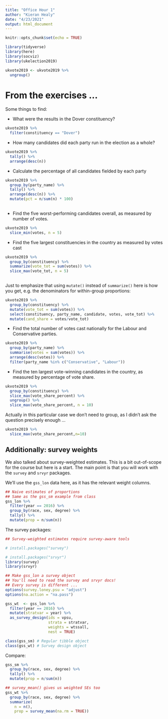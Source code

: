 ```yaml
---
title: "Office Hour 1"
author: "Kieran Healy"
date: "4/23/2021"
output: html_document
---
```


```r
knitr::opts_chunk$set(echo = TRUE)
```

```r

library(tidyverse)
library(here)
library(socviz)
library(ukelection2019)

ukvote2019 <- ukvote2019 %>% 
  ungroup()
```

# From the exercises ...

Some things to find:

- What were the results in the Dover constituency?

```r
ukvote2019 %>% 
  filter(constituency == "Dover")
```

- How many candidates did each party run in the election as a whole?

```r
ukvote2019 %>% 
  tally() %>% 
  arrange(desc(n))
```

- Calculate the percentage of all candidates fielded by each party

```r
ukvote2019 %>% 
  group_by(party_name) %>% 
  tally() %>%
  arrange(desc(n)) %>% 
  mutate(pct = n/sum(n) * 100)
  
```

- Find the five worst-performing candidates overall, as measured by number of votes.

```r
ukvote2019 %>%
  slice_min(votes, n = 5)


```


- Find the five largest constituencies in the country as measured by votes cast

```r
ukvote2019 %>% 
  group_by(constituency) %>% 
  summarize(vote_tot = sum(votes)) %>% 
  slice_max(vote_tot, n = 5)
  
```

Just to emphasize that using `mutate()` instead of `summarize()` here is how you get, e.g. the denominators for within-group proportions:

```r
ukvote2019 %>% 
  group_by(constituency) %>% 
  mutate(vote_tot = sum(votes)) %>% 
  select(constituency, party_name, candidate, votes, vote_tot) %>% 
  mutate(cand_share = votes/vote_tot)
```

- Find the total number of votes cast nationally for the Labour and Conservative parties.

```r
ukvote2019 %>% 
  group_by(party_name) %>% 
  summarise(votes = sum(votes)) %>% 
  arrange(desc(votes)) %>% 
  filter(party_name %in% c("Conservative", "Labour")) 
```

- Find the ten largest vote-winning candidates in the country, as measured by percentage of vote share.

```r
ukvote2019 %>% 
  group_by(constituency) %>% 
  slice_max(vote_share_percent) %>% 
  ungroup() %>% 
  slice_max(vote_share_percent, n = 10)
```

Actually in this particular case we don't need to group, as I didn't ask the question precisely enough ...

```r
ukvote2019 %>% 
  slice_max(vote_share_percent,n=10)
```

## Additionally: survey weights

We also talked about survey-weighted estimates. This is a bit out-of-scope for the course but here is a start. The main point is that you will work with the `survey` and `srvyr` packages. 

We'll use the `gss_lon` data here, as it has the relevant weight columns.

```r

## Naive estimates of proportions
## Same as the gss_sm example from class
gss_lon %>% 
  filter(year == 2016) %>% 
  group_by(race, sex, degree) %>% 
  tally() %>% 
  mutate(prop = n/sum(n))
```

The survey packages:

```r
## Survey-weighted estimates require survey-aware tools

# install.packages("survey")

# install.packages("srvyr")
library(survey)
library(srvyr)

```

```r
## Make gss_lon a survey object
## You'll need to read the survey and srvyr docs!
## Every survey is different ...
options(survey.loney.psu = "adjust")
options(na.action = "na.pass")

gss_wt  <- gss_lon %>% 
  filter(year == 2016) %>% 
  mutate(stratvar = year) %>% 
  as_survey_design(ids = vpsu, 
                   strata = stratvar, 
                   weights = wtssall, 
                   nest = TRUE)

class(gss_sm) # Regular tibble object
class(gss_wt) # Survey design object
```

Compare:

```r
gss_sm %>% 
  group_by(race, sex, degree) %>% 
  tally() %>% 
  mutate(prop = n/sum(n))

## survey_mean() gives us weighted SEs too
gss_wt %>% 
  group_by(race, sex, degree) %>% 
  summarize(
    n = n(),
    prop = survey_mean(na.rm = TRUE))
  
```

